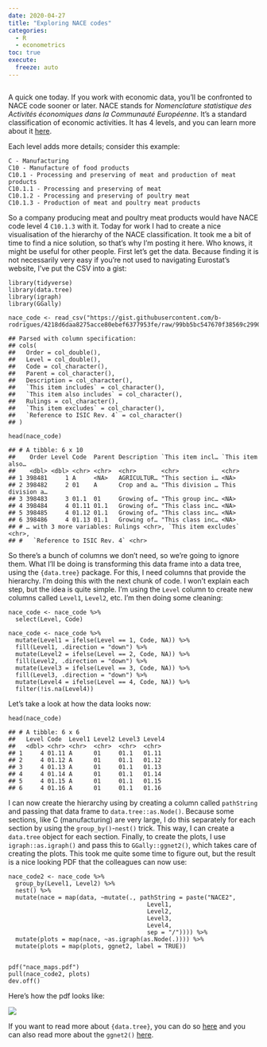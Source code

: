 ```yaml
---
date: 2020-04-27
title: "Exploring NACE codes"
categories:
  - R
  - econometrics
toc: true
execute:
  freeze: auto
---
```


<div style="text-align:center;">
<p><a href="https://www.youtube.com/watch?v=6n9ESFJTnHs">
<img src="../assets/img/industry.png" title = ""></a></p>
</div>
<p>A quick one today. If you work with economic data, you’ll be confronted to NACE code sooner or later.
NACE stands for <em>Nomenclature statistique des Activités économiques dans la Communauté Européenne</em>.
It’s a standard classification of economic activities. It has 4 levels, and you can learn more
about it <a href="https://ec.europa.eu/eurostat/en/web/products-manuals-and-guidelines/-/KS-RA-07-015">here</a>.</p>
<p>Each level adds more details; consider this example:</p>
<pre><code>C - Manufacturing
C10 - Manufacture of food products
C10.1 - Processing and preserving of meat and production of meat products
C10.1.1 - Processing and preserving of meat
C10.1.2 - Processing and preserving of poultry meat
C10.1.3 - Production of meat and poultry meat products</code></pre>
<p>So a company producing meat and poultry meat products would have NACE code level 4 <code>C10.1.3</code> with it.
Today for work I had to create a nice visualisation of the hierarchy of the NACE classification.
It took me a bit of time to find a nice solution, so that’s why I’m posting it here. Who knows, it
might be useful for other people. First let’s get the data. Because finding it is not necessarily
very easy if you’re not used to navigating Eurostat’s website, I’ve put the CSV into a gist:</p>
<pre class="r"><code>library(tidyverse)
library(data.tree)
library(igraph)
library(GGally)</code></pre>
<pre class="r"><code>nace_code &lt;- read_csv(&quot;https://gist.githubusercontent.com/b-rodrigues/4218d6daa8275acce80ebef6377953fe/raw/99bb5bc547670f38569c2990d2acada65bb744b3/nace_rev2.csv&quot;)</code></pre>
<pre><code>## Parsed with column specification:
## cols(
##   Order = col_double(),
##   Level = col_double(),
##   Code = col_character(),
##   Parent = col_character(),
##   Description = col_character(),
##   `This item includes` = col_character(),
##   `This item also includes` = col_character(),
##   Rulings = col_character(),
##   `This item excludes` = col_character(),
##   `Reference to ISIC Rev. 4` = col_character()
## )</code></pre>
<pre class="r"><code>head(nace_code)</code></pre>
<pre><code>## # A tibble: 6 x 10
##    Order Level Code  Parent Description `This item incl… `This item also…
##    &lt;dbl&gt; &lt;dbl&gt; &lt;chr&gt; &lt;chr&gt;  &lt;chr&gt;       &lt;chr&gt;            &lt;chr&gt;           
## 1 398481     1 A     &lt;NA&gt;   AGRICULTUR… &quot;This section i… &lt;NA&gt;            
## 2 398482     2 01    A      Crop and a… &quot;This division … This division a…
## 3 398483     3 01.1  01     Growing of… &quot;This group inc… &lt;NA&gt;            
## 4 398484     4 01.11 01.1   Growing of… &quot;This class inc… &lt;NA&gt;            
## 5 398485     4 01.12 01.1   Growing of… &quot;This class inc… &lt;NA&gt;            
## 6 398486     4 01.13 01.1   Growing of… &quot;This class inc… &lt;NA&gt;            
## # … with 3 more variables: Rulings &lt;chr&gt;, `This item excludes` &lt;chr&gt;,
## #   `Reference to ISIC Rev. 4` &lt;chr&gt;</code></pre>
<p>So there’s a bunch of columns we don’t need, so we’re going to ignore them. What I’ll be doing is
transforming this data frame into a data tree, using the <code>{data.tree}</code> package. For this, I need
columns that provide the hierarchy. I’m doing this with the next chunk of code. I won’t explain
each step, but the idea is quite simple. I’m using the <code>Level</code> column to create new columns called
<code>Level1</code>, <code>Level2</code>, etc. I’m then doing some cleaning:</p>
<pre class="r"><code>nace_code &lt;- nace_code %&gt;%
  select(Level, Code)

nace_code &lt;- nace_code %&gt;%
  mutate(Level1 = ifelse(Level == 1, Code, NA)) %&gt;%
  fill(Level1, .direction = &quot;down&quot;) %&gt;%  
  mutate(Level2 = ifelse(Level == 2, Code, NA)) %&gt;%
  fill(Level2, .direction = &quot;down&quot;) %&gt;%  
  mutate(Level3 = ifelse(Level == 3, Code, NA)) %&gt;%
  fill(Level3, .direction = &quot;down&quot;) %&gt;%  
  mutate(Level4 = ifelse(Level == 4, Code, NA)) %&gt;%  
  filter(!is.na(Level4))</code></pre>
<p>Let’s take a look at how the data looks now:</p>
<pre class="r"><code>head(nace_code)</code></pre>
<pre><code>## # A tibble: 6 x 6
##   Level Code  Level1 Level2 Level3 Level4
##   &lt;dbl&gt; &lt;chr&gt; &lt;chr&gt;  &lt;chr&gt;  &lt;chr&gt;  &lt;chr&gt; 
## 1     4 01.11 A      01     01.1   01.11 
## 2     4 01.12 A      01     01.1   01.12 
## 3     4 01.13 A      01     01.1   01.13 
## 4     4 01.14 A      01     01.1   01.14 
## 5     4 01.15 A      01     01.1   01.15 
## 6     4 01.16 A      01     01.1   01.16</code></pre>
<p>I can now create the hierarchy using by creating a column called <code>pathString</code> and passing that
data frame to <code>data.tree::as.Node()</code>. Because some sections, like C (manufacturing) are very large,
I do this separately for each section by using the <code>group_by()</code>-<code>nest()</code> trick. This way, I can
create a <code>data.tree</code> object for each section. Finally, to create the plots, I use <code>igraph::as.igraph()</code>
and pass this to <code>GGally::ggnet2()</code>, which takes care of creating the plots. This took me quite
some time to figure out, but the result is a nice looking PDF that the colleagues can now use:</p>
<pre class="r"><code>nace_code2 &lt;- nace_code %&gt;%
  group_by(Level1, Level2) %&gt;%
  nest() %&gt;%
  mutate(nace = map(data, ~mutate(., pathString = paste(&quot;NACE2&quot;,
                                       Level1,
                                       Level2,
                                       Level3,
                                       Level4,
                                       sep = &quot;/&quot;)))) %&gt;%
  mutate(plots = map(nace, ~as.igraph(as.Node(.)))) %&gt;%
  mutate(plots = map(plots, ggnet2, label = TRUE))


pdf(&quot;nace_maps.pdf&quot;)
pull(nace_code2, plots)
dev.off()</code></pre>
<p>Here’s how the pdf looks like:</p>
<p><img src="../assets/img/nace_c_10.png" /><!-- --></p>
<p>If you want to read more about <code>{data.tree}</code>, you can do so <a href="https://cran.r-project.org/web/packages/data.tree/vignettes/data.tree.html">here</a>
and you can also read more about the <code>ggnet2()</code> <a href="https://briatte.github.io/ggnet/">here</a>.</p>

